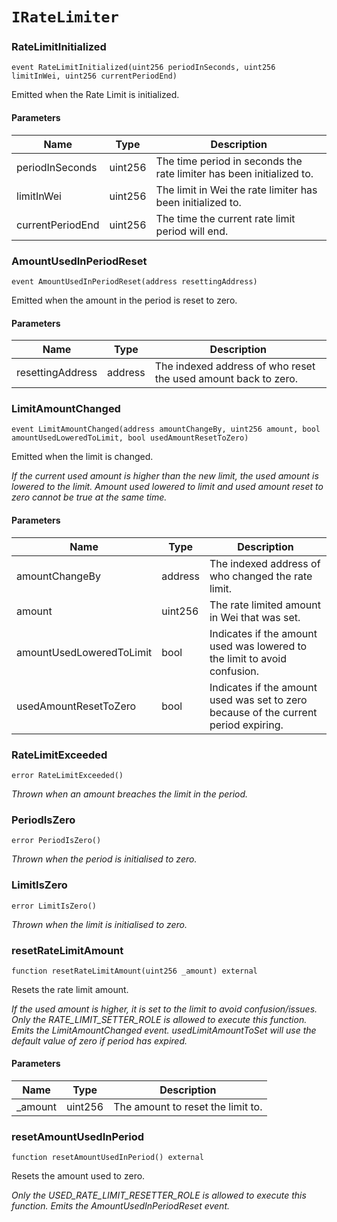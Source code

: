 # `IRateLimiter`

### RateLimitInitialized

```solidity
event RateLimitInitialized(uint256 periodInSeconds, uint256 limitInWei, uint256 currentPeriodEnd)
```

Emitted when the Rate Limit is initialized.

#### Parameters

| Name | Type | Description |
| ---- | ---- | ----------- |
| periodInSeconds | uint256 | The time period in seconds the rate limiter has been initialized to. |
| limitInWei | uint256 | The limit in Wei the rate limiter has been initialized to. |
| currentPeriodEnd | uint256 | The time the current rate limit period will end. |

### AmountUsedInPeriodReset

```solidity
event AmountUsedInPeriodReset(address resettingAddress)
```

Emitted when the amount in the period is reset to zero.

#### Parameters

| Name | Type | Description |
| ---- | ---- | ----------- |
| resettingAddress | address | The indexed address of who reset the used amount back to zero. |

### LimitAmountChanged

```solidity
event LimitAmountChanged(address amountChangeBy, uint256 amount, bool amountUsedLoweredToLimit, bool usedAmountResetToZero)
```

Emitted when the limit is changed.

_If the current used amount is higher than the new limit, the used amount is lowered to the limit.
Amount used lowered to limit and used amount reset to zero cannot be true at the same time._

#### Parameters

| Name | Type | Description |
| ---- | ---- | ----------- |
| amountChangeBy | address | The indexed address of who changed the rate limit. |
| amount | uint256 | The rate limited amount in Wei that was set. |
| amountUsedLoweredToLimit | bool | Indicates if the amount used was lowered to the limit to avoid confusion. |
| usedAmountResetToZero | bool | Indicates if the amount used was set to zero because of the current period expiring. |

### RateLimitExceeded

```solidity
error RateLimitExceeded()
```

_Thrown when an amount breaches the limit in the period._

### PeriodIsZero

```solidity
error PeriodIsZero()
```

_Thrown when the period is initialised to zero._

### LimitIsZero

```solidity
error LimitIsZero()
```

_Thrown when the limit is initialised to zero._

### resetRateLimitAmount

```solidity
function resetRateLimitAmount(uint256 _amount) external
```

Resets the rate limit amount.

_If the used amount is higher, it is set to the limit to avoid confusion/issues.
Only the RATE_LIMIT_SETTER_ROLE is allowed to execute this function.
Emits the LimitAmountChanged event.
usedLimitAmountToSet will use the default value of zero if period has expired._

#### Parameters

| Name | Type | Description |
| ---- | ---- | ----------- |
| _amount | uint256 | The amount to reset the limit to. |

### resetAmountUsedInPeriod

```solidity
function resetAmountUsedInPeriod() external
```

Resets the amount used to zero.

_Only the USED_RATE_LIMIT_RESETTER_ROLE is allowed to execute this function.
Emits the AmountUsedInPeriodReset event._

